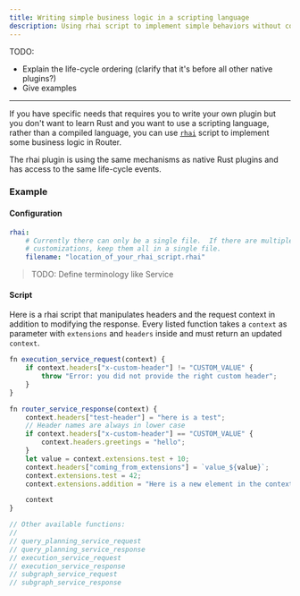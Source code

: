 ```yaml
---
title: Writing simple business logic in a scripting language
description: Using rhai script to implement simple behaviors without compiling a custom plugin
---
```



TODO:

- Explain the life-cycle ordering (clarify that it's before all other native plugins?)
- Give examples

---

If you have specific needs that requires you to write your own plugin but you don't want to learn Rust and you want to use a scripting language, rather than a compiled language, you can use [`rhai`](http://rhai.rs) script to implement some business logic in Router.

The rhai plugin is using the same mechanisms as native Rust plugins and has access to the same life-cycle events.

### Example

#### Configuration

```yaml
rhai:
    # Currently there can only be a single file.  If there are multiple
    # customizations, keep them all in a single file.
    filename: "location_of_your_rhai_script.rhai"
```

> TODO: Define terminology like Service

#### Script

Here is a rhai script that manipulates headers and the request context in addition to modifying the response. Every listed function takes a `context` as parameter with `extensions` and `headers` inside and must return an updated `context`.

```javascript
fn execution_service_request(context) {
    if context.headers["x-custom-header"] != "CUSTOM_VALUE" {
        throw "Error: you did not provide the right custom header";
    }
}

fn router_service_response(context) {
    context.headers["test-header"] = "here is a test";
    // Header names are always in lower case
    if context.headers["x-custom-header"] == "CUSTOM_VALUE" {
        context.headers.greetings = "hello";
    }
    let value = context.extensions.test + 10;
    context.headers["coming_from_extensions"] = `value_${value}`;
    context.extensions.test = 42;
    context.extensions.addition = "Here is a new element in the context";

    context
}

// Other available functions:
// 
// query_planning_service_request
// query_planning_service_response
// execution_service_request
// execution_service_response
// subgraph_service_request
// subgraph_service_response
```
